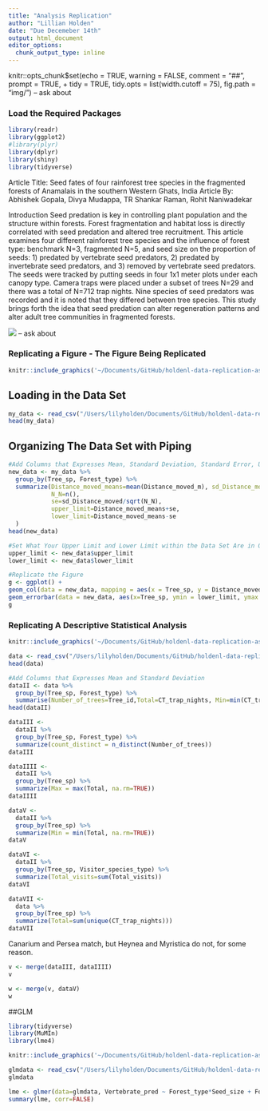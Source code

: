 ```yaml
---
title: "Analysis Replication"
author: "Lillian Holden"
date: "Due Decemeber 14th"
output: html_document
editor_options: 
  chunk_output_type: inline
---
```


knitr::opts_chunk$set(echo = TRUE, warning = FALSE, comment = "##", prompt = TRUE,
+     tidy = TRUE, tidy.opts = list(width.cutoff = 75), fig.path = "img/") -- ask about


### Load the Required Packages
```r
library(readr)
library(ggplot2)
#library(plyr)
library(dplyr)
library(shiny)
library(tidyverse)
```
Article Title: Seed fates of four rainforest tree species in the fragmented forests of
Anamalais in the southern Western Ghats, India 
Article By: Abhishek Gopala, Divya Mudappa, TR Shankar Raman, Rohit Naniwadekar
<br>

Introduction 
Seed predation is key in controlling plant population and the structure within forests. Forest fragmentation and habitat loss is directly correlated with seed predation and altered tree recruitment. This article examines four different rainforest tree species and the influence of forest type: benchmark N=3, fragmented N=5, and seed size on the proportion of seeds: 1) predated by vertebrate seed predators, 2) predated by
invertebrate seed predators, and 3) removed by vertebrate seed predators. The seeds were tracked by putting seeds in four 1x1 meter plots under each canopy type. Camera traps were placed under a subset of trees N=29 and there was a total of N=712 trap nights. Nine species of seed predators was recorded and it is noted that they differed between tree species. This study brings forth the idea that seed predation can alter regeneration patterns and alter adult tree communities in fragmented forests. 


![]("img/Figure.png") -- ask about 

### Replicating a Figure - The Figure Being Replicated 
```r
knitr::include_graphics('~/Documents/GitHub/holdenl-data-replication-assignment/Figure.png')
```

## Loading in the Data Set 
```r
my_data <- read_csv("/Users/lilyholden/Documents/GitHub/holdenl-data-replication-assignment/Distance_moved.csv", show_col_types = FALSE)
head(my_data)
```

## Organizing The Data Set with Piping 
```r
#Add Columns that Expresses Mean, Standard Deviation, Standard Error, Upper Limit, and Lower Limit and Organizes it by Tree Species and Forest Type
new_data <- my_data %>%  
  group_by(Tree_sp, Forest_type) %>%  
  summarize(Distance_moved_means=mean(Distance_moved_m), sd_Distance_moved=sd(Distance_moved_m),  
            N_N=n(),  
            se=sd_Distance_moved/sqrt(N_N),  
            upper_limit=Distance_moved_means+se,  
            lower_limit=Distance_moved_means-se
  )  
head(new_data)
```
```r
#Set What Your Upper Limit and Lower Limit within the Data Set Are in Order to Plot Error Bars ??? Do I need to do this? I don't think I do... 
upper_limit <- new_data$upper_limit
lower_limit <- new_data$lower_limit
```

```r
#Replicate the Figure 
g <- ggplot() + 
geom_col(data = new_data, mapping = aes(x = Tree_sp, y = Distance_moved_means, group=Forest_type, fill = Forest_type), colour = "black", position = "dodge") +
geom_errorbar(data = new_data, aes(x=Tree_sp, ymin = lower_limit, ymax = upper_limit, fill= Forest_type), width=.2, position=position_dodge(.9)) 
g
```

### Replicating A Descriptive Statistical Analysis
```r
knitr::include_graphics('~/Documents/GitHub/holdenl-data-replication-assignment/Descriptive_Analysis.png')
```

```r
data <- read_csv("/Users/lilyholden/Documents/GitHub/holdenl-data-replication-assignment/Visits_seedpredators_CT.csv", show_col_types = FALSE)
head(data)
```


```r
#Add Columns that Expresses Mean and Standard Deviation
dataII <- data %>%  
  group_by(Tree_sp, Forest_type) %>%  
  summarise(Number_of_trees=Tree_id,Total=CT_trap_nights, Min=min(CT_trap_nights), Max=max(CT_trap_nights), Visitor_species_type=Body_size, Total_visits=Num_visits)
head(dataII)
```


```r
dataIII <- 
  dataII %>%
  group_by(Tree_sp, Forest_type) %>%
  summarize(count_distinct = n_distinct(Number_of_trees))
dataIII
```

```r
dataIIII <- 
  dataII %>%
  group_by(Tree_sp) %>%
  summarize(Max = max(Total, na.rm=TRUE))
dataIIII
```


```r
dataV <- 
  dataII %>%
  group_by(Tree_sp) %>%
  summarize(Min = min(Total, na.rm=TRUE))
dataV
```
```r
dataVI <- 
  dataII %>%
  group_by(Tree_sp, Visitor_species_type) %>%
  summarize(Total_visits=sum(Total_visits))
dataVI
```

```r
dataVII <- 
  data %>%
  group_by(Tree_sp) %>%
  summarize(Total=sum(unique(CT_trap_nights)))
dataVII
```
Canarium and Persea match, but Heynea and Myristica do not, for some reason. 

```r
v <- merge(dataIII, dataIIII)
v
```

```r
w <- merge(v, dataV)
w
```

##GLM 

```r
library(tidyverse)
library(MuMIn)
library(lme4)
```

```r
knitr::include_graphics('~/Documents/GitHub/holdenl-data-replication-assignment/GLMM.png')
```

```r
glmdata <- read_csv("/Users/lilyholden/Documents/GitHub/holdenl-data-replication-assignment/2_Seed_fate.csv", show_col_types = FALSE)
glmdata
```

```r
lme <- glmer(data=glmdata, Vertebrate_pred ~ Forest_type*Seed_size + Forest_type + Seed_size + (1 | Tree_sp), family = "poisson")
summary(lme, corr=FALSE)
```




